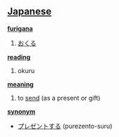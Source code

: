 == [[Japanese]] ==                                          

'''[[furigana]]'''
# [[おくる]]

'''[[reading]]'''
# okuru

'''[[meaning]]'''
# to [[send]] (as a present or gift)

'''[[synonym]]'''
* [[プレゼント]]する (purezento-suru)